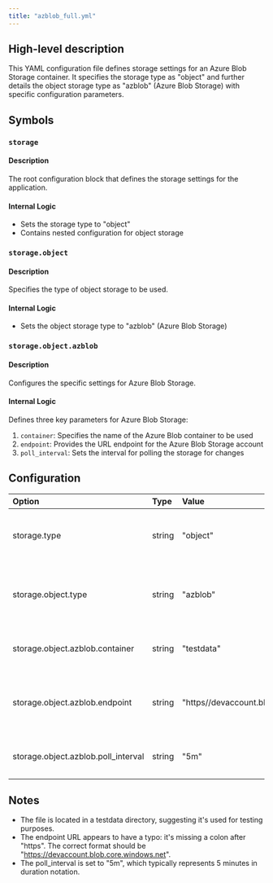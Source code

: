 ```yaml
---
title: "azblob_full.yml"
---
```


## High-level description
This YAML configuration file defines storage settings for an Azure Blob Storage container. It specifies the storage type as "object" and further details the object storage type as "azblob" (Azure Blob Storage) with specific configuration parameters.

## Symbols

### `storage`
#### Description
The root configuration block that defines the storage settings for the application.

#### Internal Logic
- Sets the storage type to "object"
- Contains nested configuration for object storage

### `storage.object`
#### Description
Specifies the type of object storage to be used.

#### Internal Logic
- Sets the object storage type to "azblob" (Azure Blob Storage)

### `storage.object.azblob`
#### Description
Configures the specific settings for Azure Blob Storage.

#### Internal Logic
Defines three key parameters for Azure Blob Storage:
1. `container`: Specifies the name of the Azure Blob container to be used
2. `endpoint`: Provides the URL endpoint for the Azure Blob Storage account
3. `poll_interval`: Sets the interval for polling the storage for changes

## Configuration
| Option | Type | Value | Description |
|:-------|:-----|:------|:------------|
| storage.type | string | "object" | Specifies the storage type as object storage |
| storage.object.type | string | "azblob" | Specifies Azure Blob Storage as the object storage type |
| storage.object.azblob.container | string | "testdata" | Name of the Azure Blob container |
| storage.object.azblob.endpoint | string | "https//devaccount.blob.core.windows.net" | URL endpoint for the Azure Blob Storage account |
| storage.object.azblob.poll_interval | string | "5m" | Interval for polling the storage (5 minutes) |

## Notes
- The file is located in a testdata directory, suggesting it's used for testing purposes.
- The endpoint URL appears to have a typo: it's missing a colon after "https". The correct format should be "https://devaccount.blob.core.windows.net".
- The poll_interval is set to "5m", which typically represents 5 minutes in duration notation.